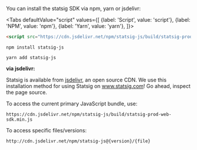 
You can install the statsig SDK via npm, yarn or jsdelivr:

<Tabs
  defaultValue="script"
  values={[
    {label: 'Script', value: 'script'}, 
    {label: 'NPM', value: 'npm'},
    {label: 'Yarn', value: 'yarn'},
  ]}>

  <TabItem value="script">

```html
<script src="https://cdn.jsdelivr.net/npm/statsig-js/build/statsig-prod-web-sdk.min.js"></script>
```

  </TabItem>
  <TabItem value="npm">

```shell
npm install statsig-js
```

  </TabItem>
  <TabItem value="yarn">

```shell
yarn add statsig-js
```

  </TabItem>
</Tabs>

**via jsdelivr:**

Statsig is available from [jsdelivr](https://www.jsdelivr.com/package/npm/statsig-js), an open source CDN. We use this installation method for using Statsig on www.statsig.com! Go ahead, inspect the page source.

To access the current primary JavaScript bundle, use:

`https://cdn.jsdelivr.net/npm/statsig-js/build/statsig-prod-web-sdk.min.js`

To access specific files/versions:

`http://cdn.jsdelivr.net/npm/statsig-js@{version}/{file}`

